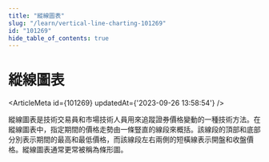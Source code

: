 ```yaml
---
title: "縱線圖表"
slug: "/learn/vertical-line-charting-101269"
id: "101269"
hide_table_of_contents: true
---
```



# 縱線圖表

<ArticleMeta id={101269} updatedAt={'2023-09-26 13:58:54'} />
<div className='border-solid border-b border-t-0 my-4 border-[var(--ifm-color-gray-300)]' />

縱線圖表是技術交易員和市場技術人員用來追蹤證券價格變動的一種技術方法。在縱線圖表中，指定期間的價格走勢由一條豎直的線段來概括。該線段的頂部和底部分別表示期間的最高和最低價格，而該線段左右兩側的短橫線表示開盤和收盤價格。縱線圖表通常更常被稱為條形圖。
